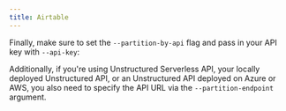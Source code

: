 ```yaml
---
title: Airtable
---
```



<SharedContentAirtable/>

Finally, make sure to set the `--partition-by-api` flag and pass in your API key with `--api-key`:


<CodeGroup>

  <AirtableAPISh />

  <AirtableAPIPy />

</CodeGroup>


Additionally, if you're using Unstructured Serverless API, your locally deployed Unstructured API, or an Unstructured API
deployed on Azure or AWS, you also need to specify the API URL via the `--partition-endpoint` argument.